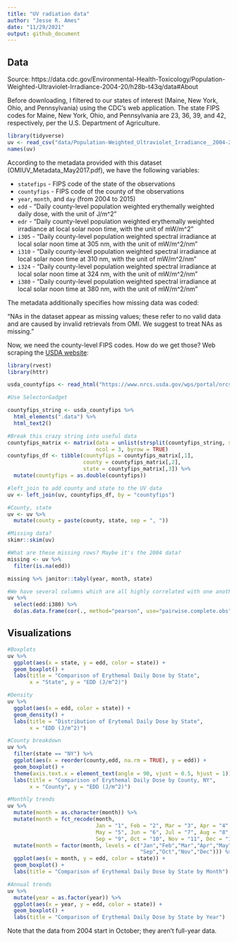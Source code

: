 ```yaml
---
title: "UV radiation data"
author: "Jesse R. Ames"
date: "11/29/2021"
output: github_document
---
```


## Data

Source: https://data.cdc.gov/Environmental-Health-Toxicology/Population-Weighted-Ultraviolet-Irradiance-2004-20/h28b-t43q/data#About

Before downloading, I filtered to our states of interest (Maine, New York, Ohio, and Pennsylvania) using the CDC's web application. The state FIPS codes for Maine, New York, Ohio, and Pennsylvania are 23, 36, 39, and 42, respectively, per the U.S. Department of Agriculture.

```r
library(tidyverse)
uv <- read_csv("data/Population-Weighted_Ultraviolet_Irradiance__2004-2015.csv")
names(uv)
```

According to the metadata provided with this dataset (OMIUV_Metadata_May2017.pdf), we have the following variables:

* `statefips` - FIPS code of the state of the observations
* `countyfips` - FIPS code of the county of the observations
* `year`, `month`, and `day` (from 2004 to 2015)
* `edd` - "Daily county-level population weighted erythemally weighted daily dose, with the
unit of J/m^2"
* `edr` - "Daily county-level population weighted erythemally weighted irradiance at local
solar noon time, with the unit of mW/m^2"
* `i305` - "Daily county-level population weighted spectral irradiance at local solar noon time
at 305 nm, with the unit of mW/m^2/nm"
* `i310` - "Daily county-level population weighted spectral irradiance at local solar noon time
at 310 nm, with the unit of mW/m^2/nm"
* `i324` - "Daily county-level population weighted spectral irradiance at local solar noon time
at 324 nm, with the unit of mW/m^2/nm"
* `i380` - "Daily county-level population weighted spectral irradiance at local solar noon time
at 380 nm, with the unit of mW/m^2/nm"

The metadata additionally specifies how missing data was coded:

"NAs in the dataset appear as missing values; these refer to no valid data and are caused
by invalid retrievals from OMI. We suggest to treat NAs as missing."

Now, we need the county-level FIPS codes. How do we get those? Web scraping the [USDA website](https://www.nrcs.usda.gov/wps/portal/nrcs/detail/national/home/?cid=nrcs143_013697):

```r
library(rvest)
library(httr)

usda_countyfips <- read_html("https://www.nrcs.usda.gov/wps/portal/nrcs/detail/national/home/?cid=nrcs143_013697")

#Use SelectorGadget

countyfips_string <- usda_countyfips %>%
  html_elements(".data") %>%
  html_text2()

#Break this crazy string into useful data
countyfips_matrix <- matrix(data = unlist(strsplit(countyfips_string, split = "\r "))[-c(1:3)],
                            ncol = 3, byrow = TRUE)
countyfips_df <- tibble(countyfips = countyfips_matrix[,1],
                        county = countyfips_matrix[,2],
                        state = countyfips_matrix[,3]) %>%
  mutate(countyfips = as.double(countyfips))

#left_join to add county and state to the UV data
uv <- left_join(uv, countyfips_df, by = "countyfips")

#County, state
uv <- uv %>%
  mutate(county = paste(county, state, sep = ", "))

#Missing data?
skimr::skim(uv)

#What are these missing rows? Maybe it's the 2004 data?
missing <- uv %>%
  filter(is.na(edd))

missing %>% janitor::tabyl(year, month, state)

#We have several columns which are all highly correlated with one another
uv %>% 
  select(edd:i380) %>% 
  do(as.data.frame(cor(., method="pearson", use="pairwise.complete.obs")))
```

## Visualizations

```r
#Boxplots
uv %>%
  ggplot(aes(x = state, y = edd, color = state)) +
  geom_boxplot() +
  labs(title = "Comparison of Erythemal Daily Dose by State",
       x = "State", y = "EDD (J/m^2)")

#Density
uv %>%
  ggplot(aes(x = edd, color = state)) +
  geom_density() +
  labs(title = "Distribution of Erytemal Daily Dose by State",
       x = "EDD (J/m^2)")

#County breakdown
uv %>%
  filter(state == "NY") %>%
  ggplot(aes(x = reorder(county,edd, na.rm = TRUE), y = edd)) +
  geom_boxplot() +
  theme(axis.text.x = element_text(angle = 90, vjust = 0.5, hjust = 1)) +
  labs(title = "Comparison of Erythemal Daily Dose by County, NY",
       x = "County", y = "EDD (J/m^2)")

#Monthly trends
uv %>%
  mutate(month = as.character(month)) %>%
  mutate(month = fct_recode(month,
                            Jan = "1", Feb = "2", Mar = "3", Apr = "4",
                            May = "5", Jun = "6", Jul = "7", Aug = "8",
                            Sep = "9", Oct = "10", Nov = "11", Dec = "12")) %>%
  mutate(month = factor(month, levels = c("Jan","Feb","Mar","Apr","May","Jun","Jul","Aug",
                                          "Sep","Oct","Nov","Dec"))) %>%
  ggplot(aes(x = month, y = edd, color = state)) +
  geom_boxplot() +
  labs(title = "Comparison of Erythemal Daily Dose by State by Month")

#Annual trends
uv %>%
  mutate(year = as.factor(year)) %>%
  ggplot(aes(x = year, y = edd, color = state)) +
  geom_boxplot() +
  labs(title = "Comparison of Erythemal Daily Dose by State by Year")
```

Note that the data from 2004 start in October; they aren't full-year data.



